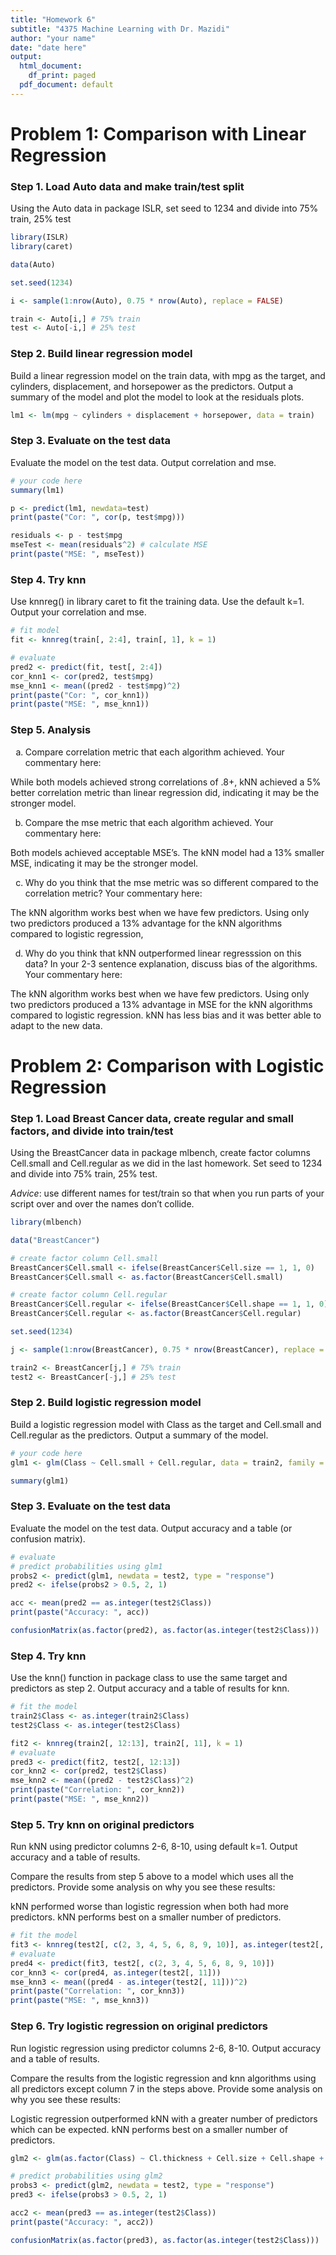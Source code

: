 ```yaml
---
title: "Homework 6"
subtitle: "4375 Machine Learning with Dr. Mazidi"
author: "your name"
date: "date here"
output:
  html_document:
    df_print: paged
  pdf_document: default
---
```


# Problem 1: Comparison with Linear Regression

### Step 1. Load Auto data and make train/test split

Using the Auto data in package ISLR, set seed to 1234 and divide into 75% train, 25% test

```r
library(ISLR)
library(caret)

data(Auto)

set.seed(1234)

i <- sample(1:nrow(Auto), 0.75 * nrow(Auto), replace = FALSE)

train <- Auto[i,] # 75% train
test <- Auto[-i,] # 25% test
```

### Step 2. Build  linear regression model

Build a linear regression model on the train data, with mpg as the target, and cylinders, displacement, and horsepower as the predictors.  Output a summary of the model and plot the model to look at the residuals plots.

```r
lm1 <- lm(mpg ~ cylinders + displacement + horsepower, data = train)
```

### Step 3. Evaluate on the test data

Evaluate the model on the test data. Output correlation and mse.

```r
# your code here
summary(lm1)

p <- predict(lm1, newdata=test)
print(paste("Cor: ", cor(p, test$mpg)))

residuals <- p - test$mpg
mseTest <- mean(residuals^2) # calculate MSE
print(paste("MSE: ", mseTest))
```

### Step 4. Try knn

Use knnreg() in library caret to fit the training data. Use the default k=1. Output your correlation and mse.

```r
# fit model
fit <- knnreg(train[, 2:4], train[, 1], k = 1)

# evaluate
pred2 <- predict(fit, test[, 2:4])
cor_knn1 <- cor(pred2, test$mpg)
mse_knn1 <- mean((pred2 - test$mpg)^2)
print(paste("Cor: ", cor_knn1))
print(paste("MSE: ", mse_knn1))
```

### Step 5. Analysis

a.	Compare correlation metric that each algorithm achieved. Your commentary here:

While both models achieved strong correlations of .8+, kNN achieved a 5% better correlation metric than linear regression did, indicating it may be the stronger model.

b.	Compare the mse metric that each algorithm achieved. Your commentary here:

Both models achieved acceptable MSE's. The kNN model had a 13% smaller MSE, indicating it may be the stronger model.

c.	Why do you think that the mse metric was so different compared to the correlation metric?  Your commentary here:

The kNN algorithm works best when we have few predictors. Using only two predictors produced a 13% advantage for the kNN algorithms compared to logistic regression, 

d.	Why do you think that kNN outperformed linear regresssion on this data? In your 2-3 sentence explanation, discuss bias of the algorithms. Your commentary here:

The kNN algorithm works best when we have few predictors. Using only two predictors produced a 13% advantage in MSE for the kNN algorithms compared to logistic regression. kNN has less bias and it was better able to adapt to the new data.

# Problem 2: Comparison with Logistic Regression

### Step 1.  Load Breast Cancer data, create regular and small factors, and divide into train/test

Using the BreastCancer data in package mlbench, create factor columns Cell.small and Cell.regular as we did in the last homework. Set seed to 1234 and divide into 75% train, 25% test. 

*Advice*: use different names for test/train so that when you run parts of  your script over and over the names don’t collide.

```r
library(mlbench)

data("BreastCancer")

# create factor column Cell.small
BreastCancer$Cell.small <- ifelse(BreastCancer$Cell.size == 1, 1, 0)
BreastCancer$Cell.small <- as.factor(BreastCancer$Cell.small)

# create factor column Cell.regular
BreastCancer$Cell.regular <- ifelse(BreastCancer$Cell.shape == 1, 1, 0)
BreastCancer$Cell.regular <- as.factor(BreastCancer$Cell.regular)

set.seed(1234)

j <- sample(1:nrow(BreastCancer), 0.75 * nrow(BreastCancer), replace = FALSE)

train2 <- BreastCancer[j,] # 75% train
test2 <- BreastCancer[-j,] # 25% test
```


### Step 2. Build logistic regression model

Build a logistic regression model with Class as the target and Cell.small and Cell.regular as the predictors. Output a summary of the model. 

```r
# your code here
glm1 <- glm(Class ~ Cell.small + Cell.regular, data = train2, family = binomial)

summary(glm1)
```

### Step 3. Evaluate on the test data

Evaluate the model on the test data. Output accuracy and a table (or confusion matrix).

```r
# evaluate
# predict probabilities using glm1
probs2 <- predict(glm1, newdata = test2, type = "response")
pred2 <- ifelse(probs2 > 0.5, 2, 1)

acc <- mean(pred2 == as.integer(test2$Class))
print(paste("Accuracy: ", acc))

confusionMatrix(as.factor(pred2), as.factor(as.integer(test2$Class)))
```
 
### Step 4. Try knn

Use the knn() function in package class to use the same target and predictors as step 2. Output accuracy and a table of results for knn. 

```r
# fit the model
train2$Class <- as.integer(train2$Class)
test2$Class <- as.integer(test2$Class)

fit2 <- knnreg(train2[, 12:13], train2[, 11], k = 1)
# evaluate
pred3 <- predict(fit2, test2[, 12:13])
cor_knn2 <- cor(pred2, test2$Class)
mse_knn2 <- mean((pred2 - test2$Class)^2)
print(paste("Correlation: ", cor_knn2))
print(paste("MSE: ", mse_knn2))
```

### Step 5. Try knn on original predictors

Run kNN using predictor columns 2-6, 8-10, using default k=1.  Output accuracy and a table of results.

Compare the results from step 5 above to a model which uses all the predictors. Provide some analysis on why you see these results:

kNN performed worse than logistic regression when both had more predictors. kNN performs best on a smaller number of predictors.

```r
# fit the model
fit3 <- knnreg(test2[, c(2, 3, 4, 5, 6, 8, 9, 10)], as.integer(test2[, 11]), k = 1)
# evaluate
pred4 <- predict(fit3, test2[, c(2, 3, 4, 5, 6, 8, 9, 10)])
cor_knn3 <- cor(pred4, as.integer(test2[, 11]))
mse_knn3 <- mean((pred4 - as.integer(test2[, 11]))^2)
print(paste("Correlation: ", cor_knn3))
print(paste("MSE: ", mse_knn3))
```

### Step 6. Try logistic regression on original predictors

Run logistic regression using predictor columns 2-6, 8-10.  Output accuracy and a table of results.

Compare the results from the logistic regression and knn algorithms using all predictors except column 7 in the steps above. Provide some analysis on why you see these results:

Logistic regression outperformed kNN with a greater number of predictors which can be expected. kNN performs best on a smaller number of predictors.

```r
glm2 <- glm(as.factor(Class) ~ Cl.thickness + Cell.size + Cell.shape + Marg.adhesion + Epith.c.size + Bl.cromatin + Normal.nucleoli + Mitoses, data = train2, family = binomial)

# predict probabilities using glm2
probs3 <- predict(glm2, newdata = test2, type = "response")
pred3 <- ifelse(probs3 > 0.5, 2, 1)

acc2 <- mean(pred3 == as.integer(test2$Class))
print(paste("Accuracy: ", acc2))

confusionMatrix(as.factor(pred3), as.factor(as.integer(test2$Class)))
```








